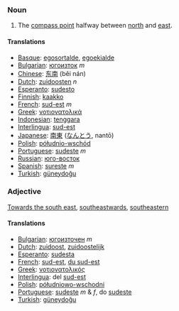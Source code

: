 ===Noun===

# The [[compass point]] halfway between [[north]] and [[east]].

====Translations====
*[[Basque]]: [[egosortalde]], [[egoekialde]]
*[[Bulgarian]]: [[югоизток]] ''m''
*[[Chinese]]: [[东南]] (běi nán)
*[[Dutch]]: [[zuidoosten]] ''n''
*[[Esperanto]]: [[sudesto]]
*[[Finnish]]: [[kaakko]]
*[[French]]: [[sud-est]] ''m''
*[[Greek]]: [[νοτιονατολικά]]
*[[Indonesian]]: [[tenggara]]
*[[Interlingua]]: [[sud-est]]
*[[Japanese]]: [[南東]] ([[なんとう]], nantō)
*[[Polish]]: [[półudnio-wschód]]
*[[Portuguese]]: [[sudeste]] ''m''
*[[Russian]]: [[юго-восток]]
*[[Spanish]]: [[sureste]] ''m''
*[[Turkish]]: [[güneydoğu]]

===Adjective===

[[Towards the south east]], [[southeastwards]], [[southeastern]]

====Translations====
*[[Bulgarian]]: [[югоизточен]] ''m''
*[[Dutch]]: [[zuidoost]], [[zuidoostelijk]]
*[[Esperanto]]: [[sudesta]]
*[[French]]: [[sud-est]], [[du sud-est]]
*[[Greek]]: [[νοτιονατολικός]]
*[[Interlingua]]: del [[sud-est]]
*[[Polish]]: [[półudniowo-wschodni]]
*[[Portuguese]]: [[sudeste]] ''m'' & ''f'', do [[sudeste]]
*[[Turkish]]: [[güneydoğu]]
